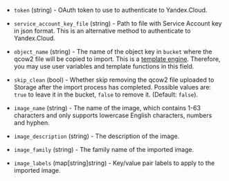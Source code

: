 <!-- Code generated from the comments of the Config struct in post-processor/yandex-import/post-processor.go; DO NOT EDIT MANUALLY -->

-   `token` (string) - OAuth token to use to authenticate to Yandex.Cloud.
    
-   `service_account_key_file` (string) - Path to file with Service Account key in json format. This
    is an alternative method to authenticate to Yandex.Cloud.
    
-   `object_name` (string) - The name of the object key in
     `bucket` where the qcow2 file will be copied to import. This is a [template engine](/docs/templates/engine).
     Therefore, you may use user variables and template functions in this field.
    
-   `skip_clean` (bool) - Whether skip removing the qcow2 file uploaded to Storage
    after the import process has completed. Possible values are: `true` to
    leave it in the bucket, `false` to remove it. (Default: `false`).
    
-   `image_name` (string) - The name of the image, which contains 1-63 characters and only
    supports lowercase English characters, numbers and hyphen.
    
-   `image_description` (string) - The description of the image.
    
-   `image_family` (string) -  The family name of the imported image.
    
-   `image_labels` (map[string]string) - Key/value pair labels to apply to the imported image.
    
